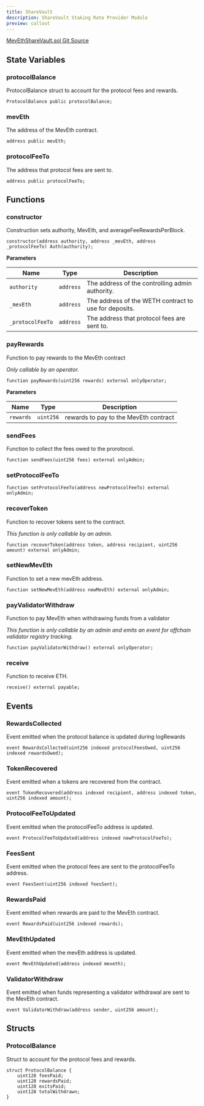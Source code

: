 ```yaml
---
title: ShareVault
description: ShareVault Staking Rate Provider Module
preview: callout
---
```


[MevEthShareVault.sol Git Source](https://github.com/manifoldfinance/mevETH2/blob/25149b626aad16b7ef2da38d73bddd982040bc12/src/MevEthShareVault.sol)

## State Variables
### protocolBalance
ProtocolBalance struct to account for the protocol fees and rewards.


```solidity
ProtocolBalance public protocolBalance;
```


### mevEth
The address of the MevEth contract.


```solidity
address public mevEth;
```


### protocolFeeTo
The address that protocol fees are sent to.


```solidity
address public protocolFeeTo;
```


## Functions
### constructor

Construction sets authority, MevEth, and averageFeeRewardsPerBlock.


```solidity
constructor(address authority, address _mevEth, address _protocolFeeTo) Auth(authority);
```
**Parameters**

|Name|Type|Description|
|----|----|-----------|
|`authority`|`address`|The address of the controlling admin authority.|
|`_mevEth`|`address`|The address of the WETH contract to use for deposits.|
|`_protocolFeeTo`|`address`|The address that protocol fees are sent to.|


### payRewards

Function to pay rewards to the MevEth contract

*Only callable by an operator.*


```solidity
function payRewards(uint256 rewards) external onlyOperator;
```
**Parameters**

|Name|Type|Description|
|----|----|-----------|
|`rewards`|`uint256`|rewards to pay to the MevEth contract|


### sendFees

Function to collect the fees owed to the prorotocol.


```solidity
function sendFees(uint256 fees) external onlyAdmin;
```

### setProtocolFeeTo


```solidity
function setProtocolFeeTo(address newProtocolFeeTo) external onlyAdmin;
```

### recoverToken

Function to recover tokens sent to the contract.

*This function is only callable by an admin.*


```solidity
function recoverToken(address token, address recipient, uint256 amount) external onlyAdmin;
```

### setNewMevEth

Function to set a new mevEth address.


```solidity
function setNewMevEth(address newMevEth) external onlyAdmin;
```

### payValidatorWithdraw

Function to pay MevEth when withdrawing funds from a validator

*This function is only callable by an admin and emits an event for offchain validator registry tracking.*


```solidity
function payValidatorWithdraw() external onlyOperator;
```

### receive

Function to receive ETH.

```solidity
receive() external payable;
```

## Events
### RewardsCollected
Event emitted when the protocol balance is updated during logRewards

```solidity
event RewardsCollected(uint256 indexed protocolFeesOwed, uint256 indexed rewardsOwed);
```

### TokenRecovered
Event emitted when a tokens are recovered from the contract.


```solidity
event TokenRecovered(address indexed recipient, address indexed token, uint256 indexed amount);
```

### ProtocolFeeToUpdated
Event emitted when the protocolFeeTo address is updated.


```solidity
event ProtocolFeeToUpdated(address indexed newProtocolFeeTo);
```

### FeesSent
Event emitted when the protocol fees are sent to the protocolFeeTo address.


```solidity
event FeesSent(uint256 indexed feesSent);
```

### RewardsPaid
Event emitted when rewards are paid to the MevEth contract.


```solidity
event RewardsPaid(uint256 indexed rewards);
```

### MevEthUpdated
Event emitted when the mevEth address is updated.

```solidity
event MevEthUpdated(address indexed meveth);
```

### ValidatorWithdraw
Event emitted when funds representing a validator withdrawal are sent to the MevEth contract.

```solidity
event ValidatorWithdraw(address sender, uint256 amount);
```

## Structs
### ProtocolBalance
Struct to account for the protocol fees and rewards.


```solidity
struct ProtocolBalance {
    uint128 feesPaid;
    uint128 rewardsPaid;
    uint128 exitsPaid;
    uint128 totalWithdrawn;
}
```


